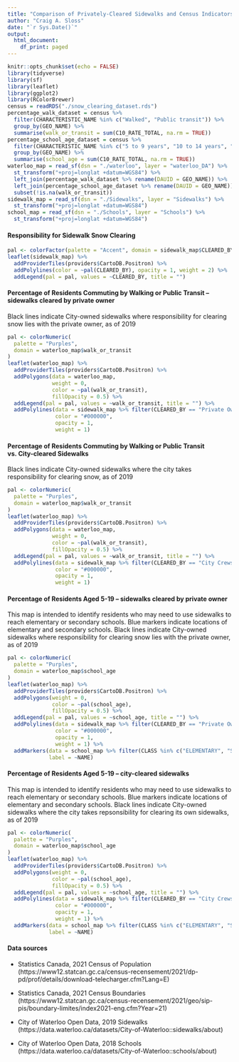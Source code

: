 ```yaml
---
title: "Comparison of Privately-Cleared Sidewalks and Census Indicators of Pedestrian Activity in Waterloo, ON"
author: "Craig A. Sloss"
date: "`r Sys.Date()`"
output:
  html_document:
    df_print: paged
---
```


```r
knitr::opts_chunk$set(echo = FALSE)
library(tidyverse)
library(sf)
library(leaflet)
library(ggplot2)
library(RColorBrewer)
census = readRDS("./snow_clearing_dataset.rds")
percentage_walk_dataset = census %>%
  filter(CHARACTERISTIC_NAME %in% c("Walked", "Public transit")) %>%
  group_by(GEO_NAME) %>%
  summarise(walk_or_transit = sum(C10_RATE_TOTAL, na.rm = TRUE))
percentage_school_age_dataset = census %>%
  filter(CHARACTERISTIC_NAME %in% c("5 to 9 years", "10 to 14 years", "15 to 19 years")) %>%
  group_by(GEO_NAME) %>%
  summarise(school_age = sum(C10_RATE_TOTAL, na.rm = TRUE))
waterloo_map = read_sf(dsn = "./waterloo", layer = "waterloo_DA") %>% 
  st_transform("+proj=longlat +datum=WGS84") %>%
  left_join(percentage_walk_dataset %>% rename(DAUID = GEO_NAME)) %>%
  left_join(percentage_school_age_dataset %>% rename(DAUID = GEO_NAME)) %>%
  subset(!is.na(walk_or_transit))
sidewalk_map = read_sf(dsn = "./Sidewalks", layer = "Sidewalks") %>% 
  st_transform("+proj=longlat +datum=WGS84")
school_map = read_sf(dsn = "./Schools", layer = "Schools") %>%
  st_transform("+proj=longlat +datum=WGS84")
```

#### Responsibility for Sidewalk Snow Clearing
```r
pal <- colorFactor(palette = "Accent", domain = sidewalk_map$CLEARED_BY)
leaflet(sidewalk_map) %>%
  addProviderTiles(providers$CartoDB.Positron) %>%
  addPolylines(color = ~pal(CLEARED_BY), opacity = 1, weight = 2) %>%
  addLegend(pal = pal, values = ~CLEARED_BY, title = "")
```

#### Percentage of Residents Commuting by Walking or Public Transit -- sidewalks cleared by private owner

Black lines indicate City-owned sidewalks where responsibility for clearing snow lies with the private owner, as of 2019

```r
pal <- colorNumeric(
  palette = "Purples",
  domain = waterloo_map$walk_or_transit
)
leaflet(waterloo_map) %>%
  addProviderTiles(providers$CartoDB.Positron) %>%
  addPolygons(data = waterloo_map,
              weight = 0,
              color = ~pal(walk_or_transit),
              fillOpacity = 0.5) %>%
  addLegend(pal = pal, values = ~walk_or_transit, title = "") %>%
  addPolylines(data = sidewalk_map %>% filter(CLEARED_BY == "Private Owner"),
               color = "#000000", 
               opacity = 1, 
               weight = 1)
```

#### Percentage of Residents Commuting by Walking or Public Transit vs. City-cleared Sidewalks

Black lines indicate City-owned sidewalks where the city takes responsibility for clearing snow, as of 2019

```r
pal <- colorNumeric(
  palette = "Purples",
  domain = waterloo_map$walk_or_transit
)
leaflet(waterloo_map) %>%
  addProviderTiles(providers$CartoDB.Positron) %>%
  addPolygons(data = waterloo_map,
              weight = 0,
              color = ~pal(walk_or_transit),
              fillOpacity = 0.5) %>%
  addLegend(pal = pal, values = ~walk_or_transit, title = "") %>%
  addPolylines(data = sidewalk_map %>% filter(CLEARED_BY == "City Crews"),
               color = "#000000", 
               opacity = 1, 
               weight = 1)
```

#### Percentage of Residents Aged 5-19 -- sidewalks cleared by private owner

This map is intended to identify residents who may need to use sidewalks to reach elementary or secondary schools. Blue markers indicate locations of elementary and secondary schools. Black lines indicate City-owned sidewalks where responsibility for clearing snow lies with the private owner, as of 2019

```r
pal <- colorNumeric(
  palette = "Purples",
  domain = waterloo_map$school_age
)
leaflet(waterloo_map) %>%
  addProviderTiles(providers$CartoDB.Positron) %>%
  addPolygons(weight = 0,
              color = ~pal(school_age),
              fillOpacity = 0.5) %>%
  addLegend(pal = pal, values = ~school_age, title = "") %>%
  addPolylines(data = sidewalk_map %>% filter(CLEARED_BY == "Private Owner"),
               color = "#000000", 
               opacity = 1, 
               weight = 1) %>%
  addMarkers(data = school_map %>% filter(CLASS %in% c("ELEMENTARY", "SECONDARY")),
             label = ~NAME)
```


#### Percentage of Residents Aged 5-19 -- city-cleared sidewalks

This map is intended to identify residents who may need to use sidewalks to reach elementary or secondary schools. Blue markers indicate locations of elementary and secondary schools. Black lines indicate City-owned sidewalks where the city takes repsonsibility for clearing its own sidewalks, as of 2019

```r
pal <- colorNumeric(
  palette = "Purples",
  domain = waterloo_map$school_age
)
leaflet(waterloo_map) %>%
  addProviderTiles(providers$CartoDB.Positron) %>%
  addPolygons(weight = 0,
              color = ~pal(school_age),
              fillOpacity = 0.5) %>%
  addLegend(pal = pal, values = ~school_age, title = "") %>%
  addPolylines(data = sidewalk_map %>% filter(CLEARED_BY == "City Crews"),
               color = "#000000", 
               opacity = 1, 
               weight = 1) %>%
  addMarkers(data = school_map %>% filter(CLASS %in% c("ELEMENTARY", "SECONDARY")),
             label = ~NAME)
```

#### Data sources 

* Statistics Canada, 2021 Census of Population (https://www12.statcan.gc.ca/census-recensement/2021/dp-pd/prof/details/download-telecharger.cfm?Lang=E)

* Statistics Canada, 2021 Census Boundaries (https://www12.statcan.gc.ca/census-recensement/2021/geo/sip-pis/boundary-limites/index2021-eng.cfm?Year=21)

* City of Waterloo Open Data, 2019 Sidewalks (https://data.waterloo.ca/datasets/City-of-Waterloo::sidewalks/about)

* City of Waterloo Open Data, 2018 Schools (https://data.waterloo.ca/datasets/City-of-Waterloo::schools/about)
